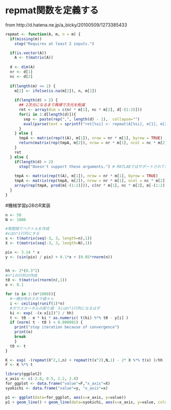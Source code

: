 # repmat関数を定義する
from  http://d.hatena.ne.jp/a_bicky/20100509/1273385433
```r
repmat <- function(A, m, n = m) {
  if(missing(m))
    stop("Requires at least 2 inputs.")

  if(is.vector(A))
    A <- t(matrix(A))
  
  d <- dim(A)
  nr <- d[1]
  nc <- d[2]
  
  if(length(m) <= 2) {
    m[2] <- ifelse(is.na(m[2]), n, m[2])
    
    if(length(d) > 2) {
      ## 2次元になるまで再帰で次元を削減
      ret <- array(dim = c(nr * m[1], nc * m[2], d[-(1:2)]))
      for(i in 1:d[length(d)]){
        sep <- paste(rep(",", length(d) - 1),  collapse="")
        eval(parse(text = sprintf("ret[%si] <- repmat(A[%si], m[1], m[2])", sep, sep)))
      }
    } else {
      tmpA <- matrix(rep(t(A), m[1]), nrow = nr * m[1], byrow = TRUE)
      return(matrix(rep(tmpA, m[2]), nrow = nr * m[1], ncol = nc * m[2]))
    }
    ret
  } else {
    if(length(d) > 2) 
      stop("Doesn't support these arguments.") # MATLABではサポートされている
    
    tmpA <- matrix(rep(t(A), m[1]), nrow = nr * m[1], byrow = TRUE)
    tmpA <- matrix(rep(tmpA, m[2]), nrow = nr * m[1], ncol = nc * m[2])
    array(rep(tmpA, prod(m[-(1:2)])), c(nr * m[1], nc * m[2], m[-(1:2)]))
  }
}
```

#機械学習p28のR実装

```r
n <- 50
N <- 1000

#等間隔でベクトルを作成
#xはn*1行列にする
x <- t(matrix(seq(-3, 3, length=n),1))
X <- t(matrix(seq(-3, 3, length=N),1))

pix <- 3.14 * x
y <- (sin(pix) / pix) + 0.1*x + (0.05*rnorm(n))


hh <- 2*(0.3^2)
#n*1の行列の作成
t0 <- t(matrix(rnorm(n),1))
e <- 0.1

for (o in 1:(n*1000)){
  #一様分布のスカラ値＊ｎ
  i <- ceiling(runif(1)*n)
  #ガウスカーネルの戻り値  kiはn*1行列になるはず
  ki <- exp( -(x-x[i])^2 / hh)
  t <- t0 - e * ki * as.numeric( t(ki) %*% t0 - y[i] )
  if (norm( t - t0 ) < 0.000001) {
    print("stop iteration because of convergence")
    print(o)
    break
    }
  t0 <- t
}

K <- exp( -(repmat(X^2,1,n) + repmat(t(x^2),N,1) - 2* X %*% t(x) )/hh ) 
F <- K %*% t
```


```r
library(ggplot2)
x_axis <- c(-2.8, 0.5, 1.2, 2.8)
for_ggplot <- data.frame("value"=F,"x_axis"=X)
syokichi <- data.frame("value"=y, "x_axis"=x)

p1 <- ggplot(data=for_ggplot, aes(x=x_axis, y=value))
p1 + geom_line() + geom_line(data=syokichi, aes(x=x_axis, y=value, colour="red"))+labs(y="確率的勾配法で学習した最小２乗学習．学習後が黒．学習前が赤")
```